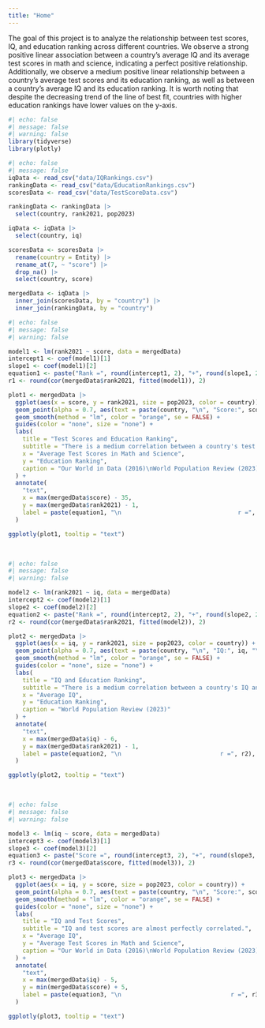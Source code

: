 ```yaml
---
title: "Home"
---
```


The goal of this project is to analyze the relationship between test scores, IQ, and education ranking across different countries. We observe a strong positive linear association between a country's average IQ and its average test scores in math and science, indicating a perfect positive relationship. Additionally, we observe a medium positive linear relationship between a country's average test scores and its education ranking, as well as between a country's average IQ and its education ranking. It is worth noting that despite the decreasing trend of the line of best fit, countries with higher education rankings have lower values on the y-axis.

```r
#| echo: false
#| message: false
#| warning: false
library(tidyverse)
library(plotly)
```

```r
#| echo: false
#| message: false
iqData <- read_csv("data/IQRankings.csv")
rankingData <- read_csv("data/EducationRankings.csv")
scoresData <- read_csv("data/TestScoreData.csv")

rankingData <- rankingData |>
  select(country, rank2021, pop2023)

iqData <- iqData |>
  select(country, iq)

scoresData <- scoresData |>
  rename(country = Entity) |>
  rename_at(7, ~ "score") |>
  drop_na() |>
  select(country, score)

mergedData <- iqData |>
  inner_join(scoresData, by = "country") |>
  inner_join(rankingData, by = "country")
```

```r
#| echo: false
#| message: false
#| warning: false

model1 <- lm(rank2021 ~ score, data = mergedData)
intercept1 <- coef(model1)[1]
slope1 <- coef(model1)[2]
equation1 <- paste("Rank =", round(intercept1, 2), "+", round(slope1, 2), "* Score")
r1 <- round(cor(mergedData$rank2021, fitted(model1)), 2)

plot1 <- mergedData |>
  ggplot(aes(x = score, y = rank2021, size = pop2023, color = country)) + 
  geom_point(alpha = 0.7, aes(text = paste(country, "\n", "Score:", score, "\n", "Rank:", rank2021))) +
  geom_smooth(method = "lm", color = "orange", se = FALSE) +
  guides(color = "none", size = "none") +
  labs(
    title = "Test Scores and Education Ranking",
    subtitle = "There is a medium correlation between a country's test scores and its ranking.",
    x = "Average Test Scores in Math and Science",
    y = "Education Ranking",
    caption = "Our World in Data (2016)\nWorld Population Review (2023)"
  ) +
  annotate(
    "text",
    x = max(mergedData$score) - 35,
    y = max(mergedData$rank2021) - 1,
    label = paste(equation1, "\n                                 r =", r1)
  )

ggplotly(plot1, tooltip = "text") 
```

​

```r
#| echo: false
#| message: false
#| warning: false

model2 <- lm(rank2021 ~ iq, data = mergedData)
intercept2 <- coef(model2)[1]
slope2 <- coef(model2)[2]
equation2 <- paste("Rank =", round(intercept2, 2), "+", round(slope2, 2), "* IQ")
r2 <- round(cor(mergedData$rank2021, fitted(model2)), 2)

plot2 <- mergedData |>
  ggplot(aes(x = iq, y = rank2021, size = pop2023, color = country)) +
  geom_point(alpha = 0.7, aes(text = paste(country, "\n", "IQ:", iq, "\n", "Rank:", rank2021))) +
  geom_smooth(method = "lm", color = "orange", se = FALSE) +
  guides(color = "none", size = "none") +
  labs(
    title = "IQ and Education Ranking",
    subtitle = "There is a medium correlation between a country's IQ and its ranking.",
    x = "Average IQ",
    y = "Education Ranking",
    caption = "World Population Review (2023)"
  ) +
  annotate(
    "text", 
    x = max(mergedData$iq) - 6, 
    y = max(mergedData$rank2021) - 1,
    label = paste(equation2, "\n                            r =", r2),
  )

ggplotly(plot2, tooltip = "text")
```

​

```r
#| echo: false
#| message: false
#| warning: false

model3 <- lm(iq ~ score, data = mergedData)
intercept3 <- coef(model3)[1]
slope3 <- coef(model3)[2]
equation3 <- paste("Score =", round(intercept3, 2), "+", round(slope3, 2), "* IQ")
r3 <- round(cor(mergedData$score, fitted(model3)), 2)

plot3 <- mergedData |>
  ggplot(aes(x = iq, y = score, size = pop2023, color = country)) +
  geom_point(alpha = 0.7, aes(text = paste(country, "\n", "Score:", score, "\n", "IQ:", iq))) +
  geom_smooth(method = "lm", color = "orange", se = FALSE) +
  guides(color = "none", size = "none") +
  labs(
    title = "IQ and Test Scores",
    subtitle = "IQ and test scores are almost perfectly correlated.",
    x = "Average IQ",
    y = "Average Test Scores in Math and Science",
    caption = "Our World in Data (2016)\nWorld Population Review (2023)"
  ) +
  annotate(
    "text", 
    x = max(mergedData$iq) - 5, 
    y = min(mergedData$score) + 5,
    label = paste(equation3, "\n                               r =", r3),
  )

ggplotly(plot3, tooltip = "text")
```
